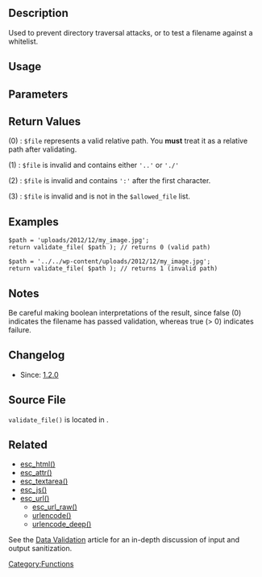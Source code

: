 == Description ==

Used to prevent directory traversal attacks, or to test a filename against a whitelist.

== Usage ==

 <?php validate_file( $file, $allowed_files ); ?>

== Parameters ==

{{Parameter|$file|string|The file path.|required}}
{{Parameter|$allowed_files|array|An array of allowed files|optional|null}}

== Return Values ==

; (0) : <tt>$file</tt> represents a valid relative path. You <strong>must</strong> treat it as a relative path after validating.

; (1) : <tt>$file</tt> is invalid and contains either <tt>'..'</tt> or <tt>'./'</tt>

; (2) : <tt>$file</tt> is invalid and contains <tt>':'</tt> after the first character.

; (3) : <tt>$file</tt> is invalid and is not in the <tt>$allowed_file</tt> list.

== Examples ==

 $path = 'uploads/2012/12/my_image.jpg';
 return validate_file( $path ); // returns 0 (valid path)

 $path = '../../wp-content/uploads/2012/12/my_image.jpg';
 return validate_file( $path ); // returns 1 (invalid path)

== Notes ==

Be careful making boolean interpretations of the result, since false (0) indicates the filename has passed validation, whereas true (> 0) indicates failure.

== Changelog ==

* Since: [[Version_1.2|1.2.0]]

== Source File ==

<tt>validate_file()</tt> is located in {{Trac|wp-includes/functions.php}}.

== Related ==
* [[Function Reference/esc_html|esc_html()]]
* [[Function Reference/esc_attr|esc_attr()]]
* [[Function Reference/esc_textarea|esc_textarea()]]
* [[Function Reference/esc_js|esc_js()]]
* [[Function Reference/esc_url|esc_url()]]
** [[Function Reference/esc_url_raw|esc_url_raw()]]
** [[Function Reference/urlencode|urlencode()]]
** [[Function Reference/urlencode_deep|urlencode_deep()]]
See the [[Data Validation]] article for an in-depth discussion of input and output sanitization.

{{Tag Footer}}

[[Category:Functions]]

{{Stub}}